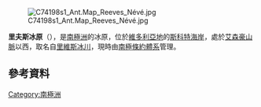 [[Image:C74198s1_Ant.Map_Reeves_Névé.jpg|thumb]]

{{coord|74|25|S|160|0|E|display=title}}

'''里夫斯冰原'''（{{lang-en|Reeves Névé}}），是[[南極洲|南極洲]]的冰原，位於[[維多利亞地|維多利亞地]]的[[斯科特海岸|斯科特海岸]]，處於[[艾森豪山脈|艾森豪山脈]]以西，取名自[[里維斯冰川|里維斯冰川]]，現時由[[南極條約體系|南極條約體系]]管理。

==參考資料==
{{usgs-gazetteer}}

{{DEFAULTSORT:Reeves Neve}}
[[Category:南極洲|Category:南極洲]]


{{ScottCoast-geo-stub}}